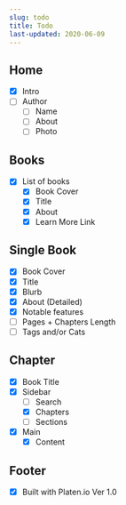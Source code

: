 ```yaml
---
slug: todo
title: Todo
last-updated: 2020-06-09
---
```


## Home

- [x] Intro
- [ ] Author
  - [ ] Name
  - [ ] About
  - [ ] Photo

## Books

- [x] List of books
  - [x] Book Cover
  - [x] Title
  - [x] About
  - [x] Learn More Link

## Single Book

- [x] Book Cover
- [x] Title
- [x] Blurb
- [x] About (Detailed)
- [x] Notable features
- [ ] Pages + Chapters Length
- [ ] Tags and/or Cats

## Chapter

- [x] Book Title
- [x] Sidebar
  - [ ] Search
  - [x] Chapters
  - [ ] Sections
- [x] Main
  - [x] Content

## Footer

- [x] Built with Platen.io Ver 1.0
